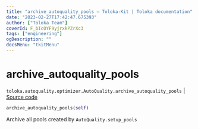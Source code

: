 ```yaml
---
title: "archive_autoquality_pools — Toloka-Kit | Toloka documentation"
date: "2023-02-27T17:42:47.675393"
author: ["Toloka Team"]
coverId: F_bIcOYF9yjrxkPZrXc3
tags: ["engineering"]
ogDescription: ""
docsMenu: "tkitMenu"
---
```


# archive_autoquality_pools
`toloka.autoquality.optimizer.AutoQuality.archive_autoquality_pools` | [Source code](https://github.com/Toloka/toloka-kit/blob/v1.1.4/src/autoquality/optimizer.py#L435)

```python
archive_autoquality_pools(self)
```

Archive all pools created by `AutoQuality.setup_pools`
